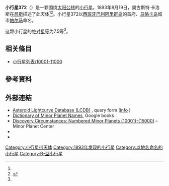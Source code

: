 {{Infobox planet
 | minorplanet     = yes
 | name            = 372 Palma
 | background      = #D6D6D6
 | image = 
 | image_size      = 
 | caption         =
 | discovery_ref   =  <ref name="MPC-object" />
 | discoverer      = [[奧古斯特·卡洛斯|奧古斯特·卡洛斯]]
 | discovery_site  = [[尼斯|尼斯]]
 | discovered      = 1893年8月19日
 | mpc_name        = 372 Palma
 | alt_names       = 372 Palma
 | pronounced      = 
 | named_after     = <ref name="MPC-object" />
 | mp_category     = [[主帶小行星|主帶小行星]] <ref name="MPC-object" /><ref name="jpldata" />
 | orbit_ref       = <ref name="a">[http://ssd.jpl.nasa.gov/sbdb.cgi?sstr=372 372] {{Wayback|url=http://ssd.jpl.nasa.gov/sbdb.cgi?sstr=372 |date=20210129002050 }}，小行星數據庫瀏覽器（JPL Small-Body Database Browser）－[[美国国家航空航天局|美国国家航空航天局]]喷气推进实验室</ref>
 | epoch           = 2018-03-23.0（[[儒略日|JD]] 2458200.5）
 | uncertainty     = 0
 | observation_arc = 
 | aphelion = {{convert|3.967|AU|km|3|abbr=on|lk=out}}
 | perihelion      = {{convert|2.3336898|AU|km|3|abbr=on}}
 | semimajor       = 3.1505244
 | eccentricity    = 0.2592694
 | period          = 5.59[[儒略年|yr]]
 | mean_anomaly    = 21.49534[[度|°]]
 | mean_motion     = {{Deg2DMS|0.17625020|sup=ms}} / day
 | inclination     = 23.82606
 | asc_node        = 327.35995°
 | arg_peri        = 115.56589
 | mean_diameter   = 
 | rotation        = 
 | albedo          =
 | spectral_type   =
 | abs_magnitude   = 7.5<ref name="jpldata" />
}}
'''小行星372'''（{{lang-en|372 Palma}}）是一颗围绕[[太阳|太阳]][[公转|公转]]的[[小行星|小行星]]。1893年8月19日，奧古斯特·卡洛斯在[[尼斯|尼斯]]描述了此天体<ref name="a" /><ref>{{cite news|title=小行星列表|url=http://cfa-www.harvard.edu/iau/lists/NumberedMPs.txt|accessdate=2018-10-19|newspaper=哈佛大学|archive-date=2008-05-17|archive-url=https://web.archive.org/web/20080517010638/http://cfa-www.harvard.edu/iau/lists/NumberedMPs.txt|dead-url=no}}</ref>。小行星372以[[西班牙|西班牙]][[巴利阿里群岛|巴利阿里群岛]]的首府、[[马略卡岛|马略卡岛]]城市[[帕尔马_(西班牙)|帕尔马]]命名。


这颗小行星的[[绝对星等|绝对星等]]为7.5等<ref name="a" />。

== 相关條目 ==
*[[小行星列表/10001-11000|小行星列表/10001-11000]]

== 參考資料 ==
{{reflist|refs=

<ref name="jpldata">{{cite web
 |type         = 2018-01-26 last obs.
 |title        = JPL Small-Body Database Browser:372 Palma-372 Palma
 |url          = https://ssd.jpl.nasa.gov/sbdb.cgi?sstr=372
 |publisher    = [[Jet_Propulsion_Laboratory|Jet Propulsion Laboratory]]
 |accessdate   = 28 March 2018
 |archive-date = 2021-01-29
 |archive-url  = https://web.archive.org/web/20210129002050/https://ssd.jpl.nasa.gov/sbdb.cgi?sstr=372
 |dead-url     = no
}}</ref>

<ref name="MPC-object">{{cite web
  |title      = 372 Palma
  |work      = Minor Planet Center
  |url      = https://www.minorplanetcenter.net/db_search/show_object?object_id=372
  |accessdate      = 28 March 2018
  |archive-date      = 2016-03-04
  |archive-url      = https://web.archive.org/web/20160304133950/http://minorplanetcenter.net/db_search/show_object?object_id=372
  |dead-url      = no
  }}</ref>

}}

==  外部連結 ==
* [http://www.minorplanet.info/PHP/lcdbsummaryquery.php Asteroid Lightcurve Database (LCDB)] {{Wayback|url=http://www.minorplanet.info/PHP/lcdbsummaryquery.php |date=20171210173955 }}, query form ([http://www.minorplanet.info/lightcurvedatabase.html info] {{Wayback|url=http://www.minorplanet.info/lightcurvedatabase.html |date=20171216050541 }})
* [https://books.google.com/books?id=aeAg1X7afOoC&pg Dictionary of Minor Planet Names], Google books
* [http://www.minorplanetcenter.net/iau/lists/NumberedMPs010001.html Discovery Circumstances: Numbered Minor Planets (10001)-(15000)] {{Wayback|url=http://www.minorplanetcenter.net/iau/lists/NumberedMPs010001.html |date=20180612162317 }} – Minor Planet Center
* {{AstDys|372}}
* {{JPL small body}}

{{Minor Planet Number|[[小行星371|小行星371]]|[[小行星373|小行星373]]}}
{{小天体}}

[[Category:小行星带天体|Category:小行星带天体]]
[[Category:1893年发现的小行星|Category:1893年发现的小行星]]
[[Category:以地名命名的小行星|Category:以地名命名的小行星]]
[[Category:B-型小行星|Category:B-型小行星]]